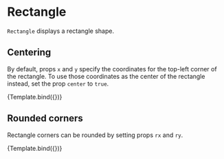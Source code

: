 
# Rectangle

<Meta title="Core/Components/Shapes/Rectangle" />

`Rectangle` displays a rectangle shape.

<ArgsTable of={Rectangle} />

## Centering

By default, props `x` and `y` specify the coordinates for the top-left corner of the rectangle.
To use those coordinates as the center of the rectangle instead, set the prop `center` to `true`.

<Canvas>
    <Story
        name="centered"
        args={{
            style: { fill: '#dd9999' },
            x: 0,
            y: 0,
            width: 60,
            height: 30,
            center: true,
        }}
        component={Rectangle}
        decorators={[ChartDecorator]}
    >
        {Template.bind({})}
    </Story>
</Canvas>

## Rounded corners

Rectangle corners can be rounded by setting props `rx` and `ry`.

<Canvas>
    <Story
        name="rounded corners"
        args={{
            style: { fill: '#dd9999', strokeWidth: '1px', stroke: '#aa7777' },
            x: 30,
            y: 20,
            width: 240,
            height: 90,
            rx: 30,
            ry: 20,
        }}
        component={Rectangle}
        decorators={[ChartDecorator]}
    >
        {Template.bind({})}
    </Story>
</Canvas>
